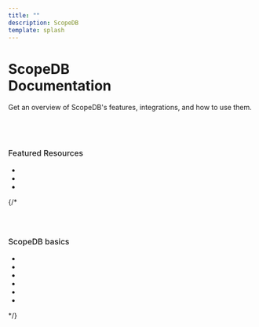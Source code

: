 ```yaml
---
title: ""
description: ScopeDB
template: splash
---
```



<div class="overflow-hidden">
  <div>
    <h1>
      <span>ScopeDB</span>
      <br />
      <span>Documentation</span>
    </h1>
  </div>
  <div class="text-[24px] max-w-[520px]">
    <p>
      Get an overview of ScopeDB's features, integrations, and how to use them.
    </p>
  </div>
  <div style="margin-top: 73px;">
    <h2
    style="
      font-size: 16px;
      font-style: normal;
      font-weight: 500;
      line-height: 24px;
    ">
      Featured Resources
    </h2>
    <ul class="grid grid-cols-1 md:grid-cols-2 lg:grid-cols-3 gap-6">
      <li style="margin-top: 0;">
        <DocCardWithTopic
          topic="Reference"
          title="Data Types"
          description="Reference for ScopeQL data types."
          link="/reference/data-types"
        />
      </li>
      <li style="margin-top: 0;">
        <DocCardWithTopic
          topic="Reference"
          title="Functions"
          description="Reference for ScopeQL functions."
          link="/reference/functions"
        />
      </li>
      <li style="margin-top: 0;">
        <DocCardWithTopic
          topic="Reference"
          title="Query Syntax"
          description="Reference for ScopeQL query syntax."
          link="/reference/commands/stmt-query"
        />
      </li>
    </ul>

  </div>
  {/* <div style="margin-top: 60px;">
    <h2
    style="
      font-size: 16px;
      font-style: normal;
      font-weight: 500;
      line-height: 24px;
    ">ScopeDB basics</h2>
    <ul class="grid grid-cols-1 md:grid-cols-2 lg:grid-cols-3 gap-6">
      <li style="margin-top: 0;">
        <DocCard
          title="Medical Assistant"
          description="Learn about the applications and tools that you can use to access ScopeDB."
          link="/reference"
        />
      </li>
      <li style="margin-top: 0;"  >
        <DocCard
          title="The Walt Disney Company"
          description="Learn about the applications and tools that you can use to access ScopeDB."
          link="/reference"
        />
      </li>
      <li style="margin-top: 0;">
        <DocCard
          title="Biffco Enterprises Ltd."
          description="Learn about the applications and tools that you can use to access ScopeDB."
          link="/reference"
        />
      </li>
      <li style="margin-top: 0;">
        <DocCard
          title="Big Kahuna Burger Ltd."
          description="Learn about the applications and tools that you can use to access ScopeDB."
          link="/reference"
        />
      </li>
      <li style="margin-top: 0;">
        <DocCard
          title="Connecting to ScopeDB"
          description="Learn about the applications and tools that you can use to access ScopeDB."
          link="/reference"
        />
      </li>
      <li style="margin-top: 0;">
        <DocCard
          title="Big Kahuna Burger Ltd."
          description="Learn about the applications and tools that you can use to access ScopeDB."
          link="/reference"
        />
      </li>
    </ul>
  </div> */}
<div class="absolute -z-10
 top-[-20px] left-[-500px] right-0
 h-[456px]" style="background: linear-gradient(180deg, #FBFBFB 0%, #ECF5FB 100%);">
</div>
</div>
